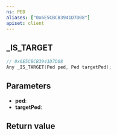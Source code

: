 ```yaml
---
ns: PED
aliases: ["0x6E5CBCB3941D7D08"]
apiset: client
---
```

## _IS_TARGET

```c
// 0x6E5CBCB3941D7D08
Any _IS_TARGET(Ped ped, Ped targetPed);
```


## Parameters
* **ped**:
* **targetPed**:

## Return value